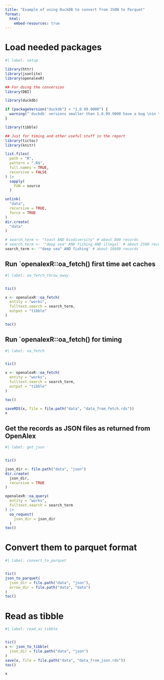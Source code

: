 ```yaml
---
title: "Example of using DuckDB to convert from JSON to Parquet"
format:
  html:
    embed-resources: true
---
```


# Load needed packages
```r
#| label: setup

library(httr)
library(jsonlite)
library(openalexR)

## For doing the conversion
library(DBI)

library(duckdb)

if (packageVersion("duckdb") < "1.0.99.9000") {
  warning("`duckdb` versions smaller than 1.0.99.9000 have a bug \nin the export to hive partitioned parquet files \nwhich can result in invalid parquet datasets!")
}

library(tibble)

## Just for timing and other useful stuff in the report
library(tictoc)
library(knitr)

list.files(
  path = "R",
  pattern = ".R$",
  full.names = TRUE,
  recursive = FALSE
) |>
  sapply(
    FUN = source
  )

unlink(
  "data",
  recursive = TRUE,
  force = TRUE
)
dir.create(
  "data"
)

# search_term <- "toast AND biodiversity" # about 800 records
# search_term <- '"deep sea" AND fishing AND illegal' # about 2500 records
search_term <- '"deep sea" AND fishing' # about 18600 records
```

## Run `openalexR::oa_fetch() first time aet caches
```r
#| label: oa_fetch_throw_away


tic()

x <- openalexR::oa_fetch(
  entity = "works",
  fulltext.search = search_term,
  output = "tibble"
)

toc()
```

## Run `openalexR::oa_fetch() for timing
```r
#| label: oa_fetch


tic()

x <- openalexR::oa_fetch(
  entity = "works",
  fulltext.search = search_term,
  output = "tibble"
)

toc()

saveRDS(x, file = file.path("data", "data_from_fetch.rds"))
x
```

## Get the records as JSON files as returned from OpenAlex
```r
#| label: get_json


tic()

json_dir <- file.path("data", "json")
dir.create(
  json_dir,
  recursive = TRUE
)

openalexR::oa_query(
  entity = "works",
  fulltext.search = search_term
) |>
  oa_request(
    json_dir = json_dir
  )
toc()
```

# Convert them to parquet format
```r
#| label: convert_to_parquet


tic()
json_to_parquet(
  json_dir = file.path("data", "json"),
  arrow_dir = file.path("data", "data")
)
toc()
```


# Read as tibble
```r
#| label: read_as_tibble


tic()
x <- json_to_tibble(
  json_dir = file.path("data", "json")
)
save(x, file = file.path("data", "data_from_json.rds"))
toc()

x
```